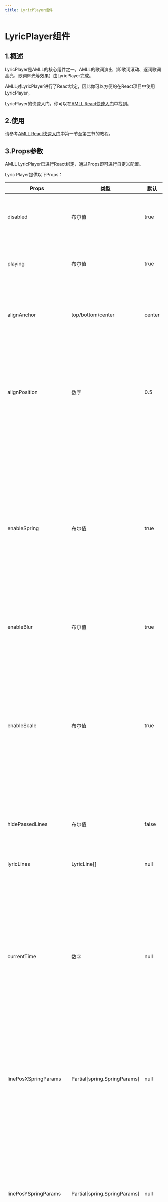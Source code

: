 ```yaml
---
title: LyricPlayer组件
---
```


# LyricPlayer组件

## 1.概述

LyricPlayer是AMLL的核心组件之一。AMLL的歌词演出（即歌词滚动、逐词歌词高亮、歌词辉光等效果）由LyricPlayer完成。

AMLL对LyricPlayer进行了React绑定，因此你可以方便的在React项目中使用LyricPlayer。

LyricPlayer的快速入门，你可以在[AMLL React快速入门](./quick-start)中找到。

## 2.使用

请参考[AMLL React快速入门](./quick-start)中第一节至第三节的教程。

## 3.Props参数

AMLL LyricPlayer已进行React绑定，通过Props即可进行自定义配置。

Lyric Player提供以下Props：

| Props | 类型 | 默认 | 作用 |
| --- | --- | --- | --- |
| disabled | 布尔值 | true  | 是否演出部分效果，目前会控制播放间奏点的动画的播放暂停与否 |
| playing | 布尔值 | true | 是否演出部分效果，目前会控制播放间奏点的动画的播放暂停与否 |
| alignAnchor | top/bottom/center | center | 设置歌词行的对齐方式，分别向目标歌词行的顶部/底部/垂直中心对齐|
| alignPosition | 数字 | 0.5 | 设置默认的歌词行对齐位置，相对于整个歌词播放组件的大小位置。可以设置一个 0.0-1.0 之间的任意数字，代表组件高度由上到下的比例位置 |
| enableSpring | 布尔值 | true | 设置是否使用物理弹簧算法实现歌词动画效果。如果启用，则会通过弹簧算法实时处理歌词位置，但是需要性能足够强劲的电脑方可流畅运行；如果不启用，则会回退到基于 `transition` 的过渡效果，对低性能的机器比较友好，但是效果会比较单一 |
| enableBlur | 布尔值 | true | 设置是否启用歌词行的模糊效果 |
| enableScale | 布尔值 | true | 设置是否使用物理弹簧算法实现歌词动画效果。如果启用，则会通过弹簧算法实时处理歌词位置，但是需要性能足够强劲的电脑方可流畅运行； 如果不启用，则会回退到基于 `transition` 的过渡效果，对低性能的机器比较友好，但是效果会比较单一|
| hidePassedLines | 布尔值 | false | 设置是否隐藏已经播放过的歌词行 |
| lyricLines | LyricLine[] |null| 设置当前播放歌词，要注意传入后这个数组内的信息不得修改，否则会发生错误 |
| currentTime | 数字 | null | 设置当前播放进度，单位为毫秒且**必须是整数**，此时将会更新内部的歌词进度信息。内部会根据调用间隔和播放进度自动决定如何滚动和显示歌词，所以这个的调用频率越快越准确越好 |
| linePosXSpringParams| Partial[spring.SpringParams] | null | 设置所有歌词行在​纵坐标上的弹簧属性，包括重量、弹力和阻力。params 需要设置的弹簧属性，提供的属性将会覆盖原来的属性，未提供的属性将会保持原样 |
| linePosYSpringParams | Partial[spring.SpringParams] | null | 设置所有歌词行在​纵坐标上的弹簧属性，包括重量、弹力和阻力。params 需要设置的弹簧属性，提供的属性将会覆盖原来的属性，未提供的属性将会保持原样 |
| lineScaleSpringParams | Partial[spring.SpringParams] | null | 设置所有歌词行在​缩放大小上的弹簧属性，包括重量、弹力和阻力。 params 需要设置的弹簧属性，提供的属性将会覆盖原来的属性，未提供的属性将会保持原样 |
| bottomLine | ReactNode | null | 在一个特殊的底栏元素内加入指定元素，默认是空白的，可以往内部添加任意元素。这个元素始终在歌词的底部，可以用于显示歌曲创作者等信息 |
| onLyricLineClick | (line: LyricLineMouseEvent) => void | null | 当某个歌词行被左键点击时触发的事件。line 歌词行的事件对象，可以访问到对应的歌词行信息和歌词行索引|
| onLyricLineContextMenu | (line: LyricLineMouseEvent) => void | null | 当某个歌词行被右键点击时触发的事件。line 歌词行的事件对象，可以访问到对应的歌词行信息和歌词行索引|
